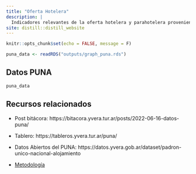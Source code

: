 ```yaml
---
title: "Oferta Hotelera"
description: |
  Indicadores relevantes de la oferta hotelera y parahotelera proveniente del Padrón Único Nacional de Alojamientos (PUNA)
site: distill::distill_website
---
```


```r
knitr::opts_chunk$set(echo = FALSE, message = F)

puna_data <- readRDS("outputs/graph_puna.rds")
```

## Datos PUNA

```r
puna_data
```

## Recursos relacionados

- Post bitácora: https://bitacora.yvera.tur.ar/posts/2022-06-16-datos-puna/

- Tablero: https://tableros.yvera.tur.ar/puna/

- Datos Abiertos del PUNA: https://datos.yvera.gob.ar/dataset/padron-unico-nacional-alojamiento

- [Metodología](metodologia.html#padrón-de-alojamientos)

